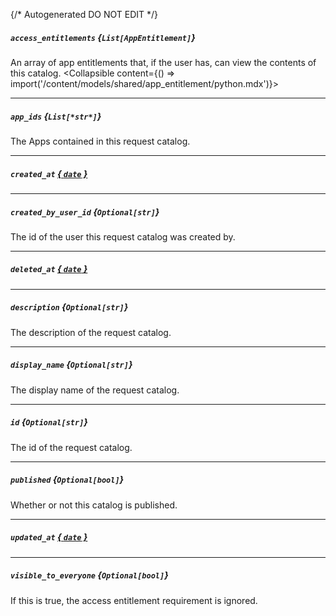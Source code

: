 {/* Autogenerated DO NOT EDIT  */}

##### `access_entitlements` *{`List[AppEntitlement]`}*
An array of app entitlements that, if the user has, can view the contents of this catalog.
<Collapsible content={() => import('/content/models/shared/app_entitlement/python.mdx')}>
</Collapsible>

---
##### `app_ids` *{`List[*str*]`}*
The Apps contained in this request catalog.

---
##### `created_at` [*{ `date` }*](https://docs.python.org/3/library/datetime.html#date-objects)

---
##### `created_by_user_id` *{`Optional[str]`}*
The id of the user this request catalog was created by.

---
##### `deleted_at` [*{ `date` }*](https://docs.python.org/3/library/datetime.html#date-objects)

---
##### `description` *{`Optional[str]`}*
The description of the request catalog.

---
##### `display_name` *{`Optional[str]`}*
The display name of the request catalog.

---
##### `id` *{`Optional[str]`}*
The id of the request catalog.

---
##### `published` *{`Optional[bool]`}*
Whether or not this catalog is published.

---
##### `updated_at` [*{ `date` }*](https://docs.python.org/3/library/datetime.html#date-objects)

---
##### `visible_to_everyone` *{`Optional[bool]`}*
If this is true, the access entitlement requirement is ignored.

